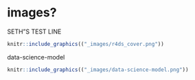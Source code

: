 # images?

SETH"S TEST LINE

```r
knitr::include_graphics(("_images/r4ds_cover.png"))
```

data-science-model


```r
knitr::include_graphics(("_images/data-science-model.png"))
```
